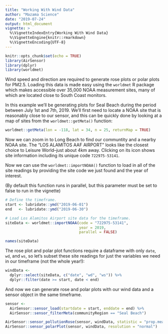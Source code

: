 ```yaml
---
title: "Working With Wind Data"
author: "Mazama Science"
date: "2019-07-24"
output: html_document
vignette: >
  %\VignetteIndexEntry{Working With Wind Data}
  %\VignetteEngine{knitr::rmarkdown}
  %\VignetteEncoding{UTF-8}
---
```


```r
knitr::opts_chunk$set(echo = TRUE)
library(AirSensor)
library(dplyr)
library(worldmet)
```

Wind speed and direction are required to generate rose plots or polar plots for 
PM2.5. Loading this data is made easy using the `worldmet` R package which makes
accessible over 35,000 NOAA measurement sites, many of which are located close 
to South Coast monitors.

In this example we'll be generating plots for Seal Beach during the period 
between July 1st and 7th, 2019. We'll first need to locate a NOAA site that is 
reasonably close to our sensor, and this can be quickly done by looking at a map
of sites from the `worldmet::getMeta()` function:

```r
worldmet::getMeta(lon = -118, lat = 34, n = 25, returnMap = TRUE)
```

Now we can zoom in to Long Beach to find our communtity and a nearby NOAA site. 
The "LOS ALAMITOS AAF AIRPORT" looks like the closest choice to Leisure 
World--just about 4km away. Clicking on its icon shows site information 
including its unique code `722975-53141`.

Now we can use the `worldmet::importNOAA()` function to load in all of the site
readings by providing the site code we just found and the year of interest.

(By default this function runs in parallel, but this parameter must be set to 
false to run in the vignette)

```r
# Define the timeframe.
start <- lubridate::ymd("2019-06-01")
end   <- lubridate::ymd("2019-06-30")

# Load Los Alamitos Airport site data for the timeframe.
siteData <- worldmet::importNOAA(code = "722975-53141",
                                 year = 2019,
                                 parallel = FALSE)

names(siteData)
```

The rose plot and polar plot functions require a dataframe with only `date`, 
`wd`, and `ws`, so let's subset these site readings for just the variables we 
need in our timeframe (not the whole year!):

```r
windData <- 
  dplyr::select(siteData, c("date", "wd", "ws")) %>% 
  dplyr::filter(date >= start, date < end)
```

And now we can generate rose and polar plots with our wind data and a sensor
object in the same timeframe.

```r
sensor <- 
  AirSensor::sensor_load(startdate = start, enddate = end) %>%
  AirSensor::sensor_filterMeta(communityRegion == "Seal Beach")

AirSensor::sensor_pollutionRose(sensor, windData, statistic = "prop.mean")
AirSensor::sensor_polarPlot(sensor, windData, resolution = "normal")
```